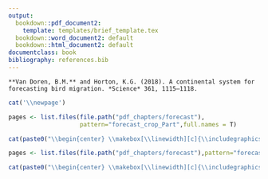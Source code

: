 ```yaml
---
output:
  bookdown::pdf_document2:
    template: templates/brief_template.tex
  bookdown::word_document2: default
  bookdown::html_document2: default
documentclass: book
bibliography: references.bib
---
```


```block
**Van Doren, B.M.** and Horton, K.G. (2018). A continental system for forecasting bird migration. *Science* 361, 1115–1118.
```

<!-- 
Notes for adding an opening quote in PDF output:
i) add the reference for the quote with the chunk option quote_author="my author name",
ii) include=knitr::opts_knit$get('rmarkdown.pandoc.to') == 'latex' means that these quotes are only included when output is latex (in HTML output, it would appear by the end of the previous page)
iii) You can't use markdown syntax inside chunk options, so if you want to e.g. italicise a book name in the quote reference use a 'text reference': Create a named piece of text with '(ref:label-name) My text', then link to this in the chunk option with quote_author='(ref:label-name)'
-->

<!-- # A continental system for forecasting bird migration {#continental-system} -->
\chapter[A continental system for forecasting bird migration]{A continental system for\\forecasting bird migration}
\chaptermark{Forecasting bird migration}

<!-- \begin{flushright} -->
<!-- \textbf{\textit{Science} 361:1115--1118 (2018)} -->
<!-- \end{flushright} -->

<!--
The {#rmd-basics} text after the chapter declaration will allow us to link throughout the document back to the beginning of this chapter. Reference labels will automatically be generated if you don't specify them, as the lowercase title with spaces replaced by hypens (e.g. r-markdown-basics). Look for the reference to this label at the beginning of the next chapter.
-->


```r
cat('\\newpage')
```


```r
pages <- list.files(file.path("pdf_chapters/forecast"),
                    pattern="forecast_crop_Part",full.names = T)

cat(paste0("\\begin{center} \\makebox[\\linewidth][c]{\\includegraphics[width=1.2\\linewidth]{", pages, "}} \\end{center} \\newpage \n"))

```


```r
pages <- list.files(file.path("pdf_chapters/forecast"),pattern="forecast_supp_crop_Part",full.names = T)

cat(paste0("\\begin{center} \\makebox[\\linewidth][c]{\\includegraphics[width=1.1\\linewidth]{", pages, "}} \\end{center} \\newpage \n"))
```

